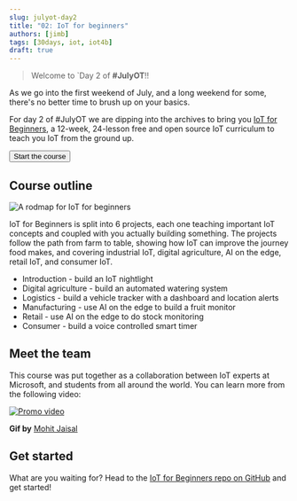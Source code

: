 ```yaml
---
slug: julyot-day2
title: "02: IoT for beginners"
authors: [jimb]
tags: [30days, iot, iot4b]
draft: true
---
```


<head>
  <meta name="twitter:url" content="https://julyot.dev/blog/julyot-day2" />
  <meta name="twitter:title" content="IoT for beginners!" />
  <meta name="twitter:description" content="Spend your weekend learning with IoT for beginners!" />
  <meta name="twitter:image" content="https://julyot.dev/img/png/JulyOT-banner-2-iot-for-beginners" />
  <meta name="twitter:card" content="summary_large_image" />
  <meta name="twitter:creator" content="@jimbobbennett" />
  <meta name="twitter:site" content="@AzureAdvocates" /> 
  <link rel="canonical" href="https://julyot.dev/blog/julyot-day2" />
</head>


> Welcome to `Day 2 of **#JulyOT**!! 

As we go into the first weekend of July, and a long weekend for some, there's no better time to brush up on your basics.

For day 2 of #JulyOT we are dipping into the archives to bring you [IoT for Beginners](https://aka.ms/iot-beginners), a 12-week, 24-lesson free and open source IoT curriculum to teach you IoT from the ground up.

  <form action="https://aka.ms/iot-beginners" target="_blank">
      <input type="submit" value="Start the course" class="clean-btn button button--primary margin-left--md"/>
  </form>

## Course outline

![A rodmap for IoT for beginners](https://github.com/microsoft/IoT-For-Beginners/raw/main/sketchnotes/Roadmap.jpg)

IoT for Beginners is split into 6 projects, each one teaching important IoT concepts and coupled with you actually building something. The projects follow the path from farm to table, showing how IoT can improve the journey food makes, and covering industrial IoT, digital agriculture, AI on the edge, retail IoT, and consumer IoT.

* Introduction - build an IoT nightlight
* Digital agriculture - build an automated watering system
* Logistics - build a vehicle tracker with a dashboard and location alerts
* Manufacturing - use AI on the edge to build a fruit monitor
* Retail - use AI on the edge to do stock monitoring
* Consumer - build a voice controlled smart timer

## Meet the team

This course was put together as a collaboration between IoT experts at Microsoft, and students from all around the world. You can learn more from the following video:

[![Promo video](https://github.com/microsoft/IoT-For-Beginners/raw/main/images/IOT.gif)](https://youtu.be/-wippUJRi5k)

**Gif by** [Mohit Jaisal](https://linkedin.com/in/mohitjaisal)

## Get started

What are you waiting for? Head to the [IoT for Beginners repo on GitHub](https://aka.ms/iot-beginners) and get started!
